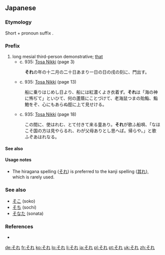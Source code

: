 ==Japanese==

===Etymology===
Short {{term|そ|so|id}} + pronoun suffix {{term|れ|re}}.

===Prefix===
{{ja-pos|h|prefix|kanji=其れ|rom=sore}}
# long mesial third-person demonstrative; [[that]]
#* c. 935: [[w:Tosa Nikki|Tosa Nikki]] (page 3)
#: '''それ'''の年の十二月の二十日あまり一日の日の戌の刻に、門出す。
#* c. 935: [[w:Tosa Nikki|Tosa Nikki]] (page 13)
#: 船に乗りはじめし日より、船には紅濃くよき衣着ず。'''それ'''は「海の神に怖ぢて」といひて、何の蘆蔭にことづけて、老海鼠つまの貽鮨、鮨鮑をぞ、心にもあらぬ脛に上て見せける。
#* c. 935: [[w:Tosa Nikki|Tosa Nikki]] (page 18)
#: この間に、使はれむ、とて付きて来る童あり。'''それ'''が歌ふ船唄、「なほこそ国の方は見やらるれ、わが父母ありとし思へば。帰らや。」と歌ふぞあはれなる。

====See also====
{{Japanese demonstratives}}

====Usage notes====
*The hiragana spelling ([[それ]]) is preferred to the kanji spelling ([[其れ]]), which is rarely used.

===See also===
* [[そこ]] (soko)
* [[そち]] (sochi)
* [[そなた]] (sonata)

===References===
* {{reference-book
  | last = Hasegawa
  | first = Masaharu
  | coauthors = Yūichirō Imanishi, Hiroshi Itō, Hiroshi Yoshioka
  | title = Shin Nihon Koten Bungaku Taikei 24: Tosa Nikki, Kagerō Nikki, Murasaki Shikibu Nikki, Sarashina Nikki
  | publisher = [[w:Iwanami Shoten Publishing|Iwanami Shoten]]
  | year = 1989
  | location = [[w:Tokyo|Tōkyō]]
  | id = ISBN 4-00-240024-7
}}

[[de:それ]]
[[fr:それ]]
[[ko:それ]]
[[lo:それ]]
[[li:それ]]
[[ja:それ]]
[[pl:それ]]
[[pt:それ]]
[[uk:それ]]
[[zh:それ]]